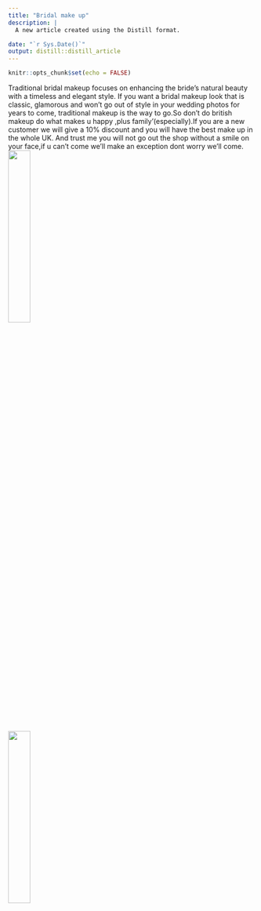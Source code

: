 ```yaml
---
title: "Bridal make up"
description: |
  A new article created using the Distill format.

date: "`r Sys.Date()`"
output: distill::distill_article
---
```


```r
knitr::opts_chunk$set(echo = FALSE)
```


 Traditional bridal makeup focuses on enhancing the bride's natural beauty with a timeless and elegant style. If you want a bridal makeup look that is classic, glamorous and won't go out of style in your wedding photos for years to come, traditional makeup is the way to go.So don't do british makeup do what makes u happy ,plus family'(especially).If you are a new customer we will give a 10% discount and you will have the best make up in the whole UK. And trust me you will not go out the shop without a smile on your face,if u can't come we'll make an exception dont worry we'll come.
![](maykup/images1.jfif){width=30%}


![](maykup/ayeza-khan-2aa.jpg){width=30%}






















